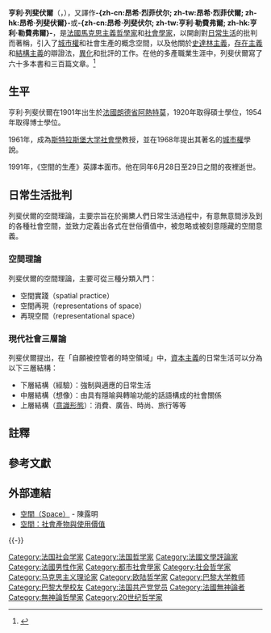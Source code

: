 {{NoteTA
|T=zh-cn:亨利·列斐伏尔; zh-tw:昂希·列斐伏爾; zh-hk:昂希·律菲佛
|1=zh-cn:亨利; zh-tw:昂希; zh-hk:昂希
|2=zh-cn:列斐伏尔; zh-tw:列斐伏爾; zh-hk:律菲佛
|3=zh:史達林主義;zh-hans:斯大林主义;zh-hk:史太林主義;zh-tw:史達林主義;
}}
{{Infobox philosopher
|name             = 亨利·列斐伏爾 <br> Henri Lefebvre{{fr}}
|image = Henri Lefebvre 1971.jpg
|caption          =
|fullname         = 
|birth_name       = 
|birth_date       = {{Birth date|1901|06|16}}
|birth_place      = {{FRA}}[[朗德省|朗德省]][[阿熱特莫|阿熱特莫]]
|death_date       = {{dda|1991|06|29|1901|06|16}}
|death_place      = {{FRA}}[[朗德省|朗德省]][[納瓦爾朗|納瓦爾朗]]
|death_cause      =
|residence        = 
|nationality      = 
|educate          = {{FRA}}[[巴黎大學|巴黎大學]]博士
|religion         = 
|spouse           = 
|children         = 
|parents          = 
|relatives        = 
|institutions     = [[斯特拉斯堡大学|斯特拉斯堡大学]]
|work             = 《空間的生產》<br>{{small|（La production de l'espace, 1974）}}
|influences       = [[馬克思|馬克思]]、[[黑格爾|黑格爾]]、[[尼采|尼采]]、[[恩格斯|恩格斯]]、[[列寧|列寧]]、[[海德格|海德格]]、[[加斯东·巴舍拉|加斯东·巴舍拉]]、[[羅蘭·巴特|羅蘭·巴特]]、[[拉伯雷|拉伯雷]]、[[盧梭|盧梭]]、[[赫拉克利特|赫拉克利特]]、{{link-en|科斯塔斯·埃克斯羅斯|Kostas Axelos}}、[[龐蒂|龐蒂]]
|influenced       = [[居伊·德博|居伊·德博]]、[[尚·布希亞|尚·布希亞]]、{{link-en|米歇爾·德·塞都|Michel de Certeau}}、[[大衛·哈維|大衛·哈維]]、{{link-en|拉烏爾·範內格姆|Raoul Vaneigem}}、{{link-en|布萊恩·雷諾茲|Bryan Reynolds}}、{{link-en|愛德華·索雅|Edward Soja}}、[[詹明信|詹明信]]、[[情境主義國際|情境主義國際]]、{{link-en|馬克·波斯特|Mark Poster}}、{{link-en|尼爾·史密斯|Neil Smith (geographer)}}、[[尚-保羅·沙特|尚-保羅·沙特]]
|award            = 
|signature        = 
|signature_size   = 
|signature_alt    = 
|era              = 20世紀哲學
|region           = [[西方哲學|西方哲學]]
|school_tradition = [[歐陸哲學|歐陸哲學]]<br>[[黑格爾|黑格爾]]<br>[[馬克思主義|馬克思主義]]、[[西方馬克思主義|西方馬克思主義]]
|main_interests   = [[日常生活|日常生活]]<br>{{link-en|城市風格|Urbanity}}<br>[[辯證法|辯證法]]<br>[[現代性|現代性]]<br>[[異化|異化]]<br>[[歷史|歷史]]<br>[[文學|文學]]
|notable_ideas    = [[日常生活|日常生活]]批判<br>{{link-en|節奏分析|Rhythmanalysis}}<br>[[城市權|城市權]]<br>{{link-en|社會空間|Social space}}
|website          = 
}}
'''亨利·列斐伏爾'''（{{lang-fr|Henri Lefebvre}}，{{bd|1901年|6月16日|1991年|6月29日}}），又譯作'''-{zh-cn:昂希·烈菲伏尔; zh-tw:昂希·烈菲伏爾; zh-hk:昂希·列斐伏爾}-'''或'''-{zh-cn:昂希·列斐伏尔; zh-tw:亨利·勒費弗爾; zh-hk:亨利·勒費弗爾}-'''{{noteTag|1=「-{昂希}-」是根據法語所得的譯音，而「-{亨利}-」則是英語的譯音}}，是[[法國|法國]][[馬克思主義|馬克思主義]][[哲學家|哲學家]]和[[社會學家|社會學家]]，以開創對[[日常生活|日常生活]]的批判而著稱，引入了[[城市權|城市權]]和社會生產的概念空間，以及他關於[[史達林主義|史達林主義]]，[[存在主義|存在主義]]和[[結構主義|結構主義]]的辯證法，[[異化|異化]]和批評的工作。在他的多產職業生涯中，列斐伏爾寫了六十多本書和三百篇文章。<ref>{{cite book | author=Shields, Rob | title=Lefebvre Love and Struggle | publisher=Routledge | year=1999 |isbn=0-415-09370-8}}</ref>

== 生平 ==

亨利·列斐伏爾在1901年出生於[[法國|法國]][[朗德省|朗德省]][[阿熱特莫|阿熱特莫]]，1920年取得碩士學位，1954年取得博士學位。

1961年，成為[[斯特拉斯堡大学|斯特拉斯堡大学]][[社會學|社會學]]教授，並在1968年提出其著名的[[城市權|城市權]]學說。

1991年，《空間的生產》英譯本面市。他在同年6月28日至29日之間的夜裡逝世。 

== 日常生活批判 ==
{{Main|日常生活批判}}

列斐伏爾的空間理論，主要宗旨在於揭櫫人們日常生活過程中，有意無意間涉及到的各種社會空間，並致力定義出各式在世俗價值中，被忽略或被刻意隱藏的空間意義。

=== 空間理論 ===
列斐伏爾的空間理論，主要可從三種分類入門：

* 空間實踐（spatial practice）
* 空間再現（representations of space）
* 再現空間（representational space）

===現代社會三層論===
列斐伏爾提出，在「自願被控管者的時空領域」中，[[資本主義|資本主義]]的日常生活可以分為以下三層結構： 

* 下層結構（經驗）：強制與適應的日常生活
* 中層結構（想像）：由具有隱喻與轉喻功能的話語構成的社會關係
* 上層結構（[[意識形態|意識形態]]）：消費、廣告、時尚、旅行等等

==註釋==
{{noteFoot}}

== 參考文獻 ==
{{reflist}}

== 外部連結 ==
* [https://web.archive.org/web/20150922004218/http://www.ln.edu.hk/mcsln/10th_issue/pdf/KeyConcepts_01.pdf 空間（Space）] - 陳露明
* [http://www.bp.ntu.edu.tw/wp-content/uploads/2012/06/05%20Lefebvre-空間：社會產物與使用價值.pdf 空間：社會產物與使用價值] {{Wayback|url=http://www.bp.ntu.edu.tw/wp-content/uploads/2012/06/05%20Lefebvre-%E7%A9%BA%E9%96%93%EF%BC%9A%E7%A4%BE%E6%9C%83%E7%94%A2%E7%89%A9%E8%88%87%E4%BD%BF%E7%94%A8%E5%83%B9%E5%80%BC.pdf |date=20190604135746 }}

{{-}}
{{Authority control}}
{{DEFAULTSORT:Lefebvre, Henri}}

[[Category:法国社会学家|Category:法国社会学家]]
[[Category:法国哲学家|Category:法国哲学家]]
[[Category:法國文學評論家|Category:法國文學評論家]]
[[Category:法國男性作家|Category:法國男性作家]]
[[Category:都市社會學家|Category:都市社會學家]]
[[Category:社会哲学家|Category:社会哲学家]]
[[Category:马克思主义理论家|Category:马克思主义理论家]]
[[Category:欧陆哲学家|Category:欧陆哲学家]]
[[Category:巴黎大学教师|Category:巴黎大学教师]]
[[Category:巴黎大學校友|Category:巴黎大學校友]]
[[Category:法国共产党党员|Category:法国共产党党员]]
[[Category:法國無神論者|Category:法國無神論者]]
[[Category:無神論哲學家|Category:無神論哲學家]]
[[Category:20世纪哲学家|Category:20世纪哲学家]]